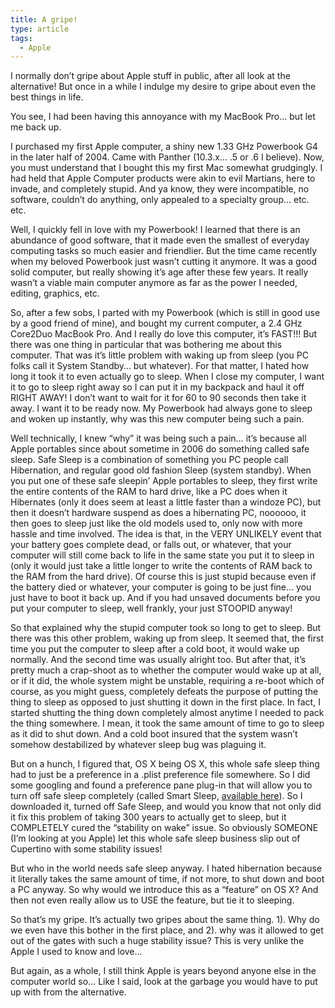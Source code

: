 ```yaml
---
title: A gripe!
type: article
tags:
  - Apple
---
```


I normally don’t gripe about Apple stuff in public, after all look at the alternative! But once in a while I indulge my desire to gripe about even the best things in life.

You see, I had been having this annoyance with my MacBook Pro… but let me back up.

I purchased my first Apple computer, a shiny new 1.33 GHz Powerbook G4 in the later half of 2004. Came with Panther (10.3.x… .5 or .6 I believe). Now, you must understand that I bought this my first Mac somewhat grudgingly. I had held that Apple Computer products were akin to evil Martians, here to invade, and completely stupid. And ya know, they were incompatible, no software, couldn’t do anything, only appealed to a specialty group… etc. etc.

Well, I quickly fell in love with my Powerbook! I learned that there is an abundance of good software, that it made even the smallest of everyday computing tasks so much easier and friendlier. But the time came recently when my beloved Powerbook just wasn’t cutting it anymore. It was a good solid computer, but really showing it’s age after these few years. It really wasn’t a viable main computer anymore as far as the power I needed, editing, graphics, etc.

So, after a few sobs, I parted with my Powerbook (which is still in good use by a good friend of mine), and bought my current computer, a 2.4 GHz Core2Duo MacBook Pro. And I really do love this computer, it’s FAST!!! But there was one thing in particular that was bothering me about this computer. That was it’s little problem with waking up from sleep (you PC folks call it System Standby… but whatever). For that matter, I hated how long it took it to even actually go to sleep. When I close my computer, I want it to go to sleep right away so I can put it in my backpack and haul it off RIGHT AWAY! I don’t want to wait for it for 60 to 90 seconds then take it away. I want it to be ready now. My Powerbook had always gone to sleep and woken up instantly, why was this new computer being such a pain.

Well technically, I knew “why” it was being such a pain… it’s because all Apple portables since about sometime in 2006 do something called safe sleep. Safe Sleep is a combination of something you PC people call Hibernation, and regular good old fashion Sleep (system standby). When you put one of these safe sleepin’ Apple portables to sleep, they first write the entire contents of the RAM to hard drive, like a PC does when it Hibernates (only it does seem at least a little faster than a windoze PC), but then it doesn’t hardware suspend as does a hibernating PC, noooooo, it then goes to sleep just like the old models used to, only now with more hassle and time involved. The idea is that, in the VERY UNLIKELY event that your battery goes complete dead, or falls out, or whatever, that your computer will still come back to life in the same state you put it to sleep in (only it would just take a little longer to write the contents of RAM back to the RAM from the hard drive). Of course this is just stupid because even if the battery died or whatever, your computer is going to be just fine… you just have to boot it back up. And if you had unsaved documents before you put your computer to sleep, well frankly, your just STOOPID anyway!

So that explained why the stupid computer took so long to get to sleep. But there was this other problem, waking up from sleep. It seemed that, the first time you put the computer to sleep after a cold boot, it would wake up normally. And the second time was usually alright too. But after that, it’s pretty much a crap-shoot as to whether the computer would wake up at all, or if it did, the whole system might be unstable, requiring a re-boot which of course, as you might guess, completely defeats the purpose of putting the thing to sleep as opposed to just shutting it down in the first place. In fact, I started shutting the thing down completely almost anytime I needed to pack the thing somewhere. I mean, it took the same amount of time to go to sleep as it did to shut down. And a cold boot insured that the system wasn’t somehow destabilized by whatever sleep bug was plaguing it.

But on a hunch, I figured that, OS X being OS X, this whole safe sleep thing had to just be a preference in a .plist preference file somewhere. So I did some googling and found a preference pane plug-in that will allow you to turn off safe sleep completely (called Smart Sleep, [available here](http://www.jinx.de/SmartSleep.html)). So I downloaded it, turned off Safe Sleep, and would you know that not only did it fix this problem of taking 300 years to actually get to sleep, but it COMPLETELY cured the “stability on wake” issue. So obviously SOMEONE (I’m looking at you Apple) let this whole safe sleep business slip out of Cupertino with some stability issues!

But who in the world needs safe sleep anyway. I hated hibernation because it literally takes the same amount of time, if not more, to shut down and boot a PC anyway. So why would we introduce this as a “feature” on OS X? And then not even really allow us to USE the feature, but tie it to sleeping.

So that’s my gripe. It’s actually two gripes about the same thing. 1). Why do we even have this bother in the first place, and 2). why was it allowed to get out of the gates with such a huge stability issue? This is very unlike the Apple I used to know and love…

But again, as a whole, I still think Apple is years beyond anyone else in the computer world so… Like I said, look at the garbage you would have to put up with from the alternative.
